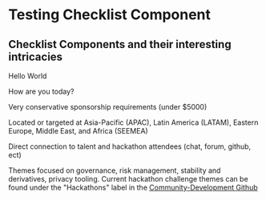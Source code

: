 # Testing Checklist Component

## Checklist Components and their interesting intricacies 

<Checklist>

Hello World

How are you today?

</Checklist>

<Checklist>

Very conservative sponsorship requirements (under $5000)

Located or targeted at Asia-Pacific (APAC), Latin America (LATAM),
Eastern Europe, Middle East, and Africa (SEEMEA)

Direct connection to talent and hackathon attendees (chat, forum, github, ect)

Themes focused on governance, risk management, stability and derivatives, privacy 
tooling. Current hackathon challenge themes can be found under the "Hackathons" 
label in the [Community-Development Github](https://rejontaylor.com)

</Checklist>
